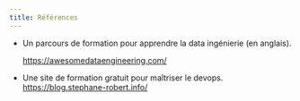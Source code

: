 ```yaml
---
title: Références
---
```


- Un parcours de formation pour apprendre la data ingénierie (en anglais).

  <a target="_blank" href="https://awesomedataengineering.com/">
    https://awesomedataengineering.com/
  </a>

- Une site de formation gratuit pour maîtriser le devops.
  <a target="_blank" href="https://blog.stephane-robert.info/">
    https://blog.stephane-robert.info/
  </a>

